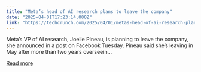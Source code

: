 ```yaml
---
title: "Meta’s head of AI research plans to leave the company"
date: "2025-04-01T17:23:14.000Z"
link: "https://techcrunch.com/2025/04/01/metas-head-of-ai-research-plans-to-leave-the-company/"
---
```


Meta&#8217;s VP of AI research, Joelle Pineau, is planning to leave the company, she announced in a post on Facebook Tuesday. Pineau said she&#8217;s leaving in May after more than two years overseein...

[Read more](https://techcrunch.com/2025/04/01/metas-head-of-ai-research-plans-to-leave-the-company/)
